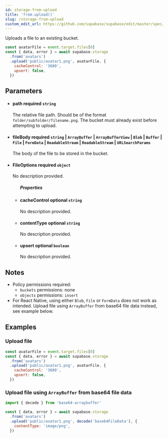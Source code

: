 ```yaml
---
id: storage-from-upload
title: 'from.upload()'
slug: /storage-from-upload
custom_edit_url: https://github.com/supabase/supabase/edit/master/spec/supabase_js_v2_legacy.yml
---
```



Uploads a file to an existing bucket.

```js
const avatarFile = event.target.files[0]
const { data, error } = await supabase.storage
  .from('avatars')
  .upload('public/avatar1.png', avatarFile, {
    cacheControl: '3600',
    upsert: false,
  })
```

## Parameters

<ul className="method-list-group">
  
<li className="method-list-item">
  <h4 className="method-list-item-label">
    <span className="method-list-item-label-name">
      path
    </span>
    <span className="method-list-item-label-badge required">
      required
    </span>
    <span className="method-list-item-validation">
      <code>string</code>
    </span>
  </h4>
  <div class="method-list-item-description">

The relative file path. Should be of the format `folder/subfolder/filename.png`. The bucket must already exist before attempting to upload.

  </div>
  
</li>

<li className="method-list-item">
  <h4 className="method-list-item-label">
    <span className="method-list-item-label-name">
      fileBody
    </span>
    <span className="method-list-item-label-badge required">
      required
    </span>
    <span className="method-list-item-validation">
      <code>string</code> | <code>ArrayBuffer</code> | <code>ArrayBufferView</code> | <code>Blob</code> | <code>Buffer</code> | <code>File</code> | <code>FormData</code> | <code>ReadableStream</code> | <code>ReadableStream</code> | <code>URLSearchParams</code>
    </span>
  </h4>
  <div class="method-list-item-description">

The body of the file to be stored in the bucket.

  </div>
  
</li>

<li className="method-list-item">
  <h4 className="method-list-item-label">
    <span className="method-list-item-label-name">
      FileOptions
    </span>
    <span className="method-list-item-label-badge required">
      required
    </span>
    <span className="method-list-item-validation">
      <code>object</code>
    </span>
  </h4>
  <div class="method-list-item-description">

No description provided.

  </div>
  
<ul className="method-list-group">
  <h5 class="method-list-title method-list-title-isChild expanded">Properties</h5>

<li className="method-list-item">
  <h4 className="method-list-item-label">
    <span className="method-list-item-label-name">
      cacheControl
    </span>
    <span className="method-list-item-label-badge false">
      optional
    </span>
    <span className="method-list-item-validation">
      <code>string</code>
    </span>
  </h4>
  <div class="method-list-item-description">

No description provided.

  </div>
  
</li>

<li className="method-list-item">
  <h4 className="method-list-item-label">
    <span className="method-list-item-label-name">
      contentType
    </span>
    <span className="method-list-item-label-badge false">
      optional
    </span>
    <span className="method-list-item-validation">
      <code>string</code>
    </span>
  </h4>
  <div class="method-list-item-description">

No description provided.

  </div>
  
</li>

<li className="method-list-item">
  <h4 className="method-list-item-label">
    <span className="method-list-item-label-name">
      upsert
    </span>
    <span className="method-list-item-label-badge false">
      optional
    </span>
    <span className="method-list-item-validation">
      <code>boolean</code>
    </span>
  </h4>
  <div class="method-list-item-description">

No description provided.

  </div>
  
</li>

</ul>

</li>

</ul>

## Notes

- Policy permissions required:
  - `buckets` permissions: none
  - `objects` permissions: `insert`
- For React Native, using either `Blob`, `File` or `FormData` does not work as intended. Upload file using `ArrayBuffer` from base64 file data instead, see example below.

## Examples

### Upload file

```js
const avatarFile = event.target.files[0]
const { data, error } = await supabase.storage
  .from('avatars')
  .upload('public/avatar1.png', avatarFile, {
    cacheControl: '3600',
    upsert: false,
  })
```

### Upload file using `ArrayBuffer` from base64 file data

```js
import { decode } from 'base64-arraybuffer'

const { data, error } = await supabase.storage
  .from('avatars')
  .upload('public/avatar1.png', decode('base64FileData'), {
    contentType: 'image/png',
  })
```
